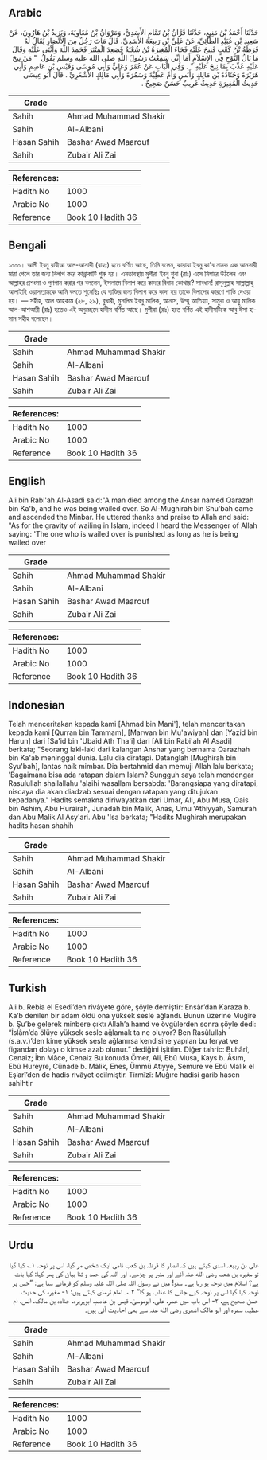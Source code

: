 ## Arabic


<div dir="rtl" lang="ar" style={{fontSize:'larger',backgroundColor:'#f8f9fa',padding:20}}>
حَدَّثَنَا أَحْمَدُ بْنُ مَنِيعٍ، حَدَّثَنَا قُرَّانُ بْنُ تَمَّامٍ الأَسَدِيُّ، وَمَرْوَانُ بْنُ مُعَاوِيَةَ، وَيَزِيدُ بْنُ هَارُونَ، عَنْ سَعِيدِ بْنِ عُبَيْدٍ الطَّائِيِّ، عَنْ عَلِيِّ بْنِ رَبِيعَةَ الأَسَدِيِّ، قَالَ مَاتَ رَجُلٌ مِنَ الأَنْصَارِ يُقَالُ لَهُ قَرَظَةُ بْنُ كَعْبٍ فَنِيحَ عَلَيْهِ فَجَاءَ الْمُغِيرَةُ بْنُ شُعْبَةُ فَصَعِدَ الْمِنْبَرَ فَحَمِدَ اللَّهَ وَأَثْنَى عَلَيْهِ وَقَالَ مَا بَالُ النَّوْحِ فِي الإِسْلاَمِ أَمَا إِنِّي سَمِعْتُ رَسُولَ اللَّهِ صلى الله عليه وسلم يَقُولُ ‏ "‏ مَنْ نِيحَ عَلَيْهِ عُذِّبَ بِمَا نِيحَ عَلَيْهِ ‏"‏ ‏.‏ وَفِي الْبَابِ عَنْ عُمَرَ وَعَلِيٍّ وَأَبِي مُوسَى وَقَيْسِ بْنِ عَاصِمٍ وَأَبِي هُرَيْرَةَ وَجُنَادَةَ بْنِ مَالِكٍ وَأَنَسٍ وَأُمِّ عَطِيَّةَ وَسَمُرَةَ وَأَبِي مَالِكٍ الأَشْعَرِيِّ ‏.‏ قَالَ أَبُو عِيسَى حَدِيثُ الْمُغِيرَةِ حَدِيثٌ غَرِيبٌ حَسَنٌ صَحِيحٌ ‏.‏
</div>
<div style={{backgroundColor:'#f8f9fa',padding:20, marginBottom: 10}}><table> <thead> <tr> <th>Grade</th> <th></th> </tr> </thead> <tbody> <tr><td>Sahih</td><td>Ahmad Muhammad Shakir</td></tr><tr><td>Sahih</td><td>Al-Albani</td></tr><tr><td>Hasan Sahih</td><td>Bashar Awad Maarouf</td></tr><tr><td>Sahih</td><td>Zubair Ali Zai</td></tr></tbody></table><table> <thead> <tr> <th>References:</th> <th></th> </tr> </thead> <tbody><tr><td>Hadith No</td><td>1000</td></tr><tr><td>Arabic No</td><td>1000</td></tr><tr><td>Reference</td><td>Book 10 Hadith 36</td></tr></tbody></table></div>

## Bengali


<div dir="ltr" lang="bn" style={{fontSize:'larger',backgroundColor:'#f8f9fa',padding:20}}>
১০০০। আলী ইবনু রাবীআ আল-আসাদী (রাহঃ) হতে বর্ণিত আছে, তিনি বলেন, কারাযা ইবনু কা'ব নামক এক আনসারী মারা গেলে তার জন্য বিলাপ করে কান্নাকাটি শুরু হয়। এমতাবস্থায় মুগীরা ইবনু শুবা (রাঃ) এসে মিম্বারে উঠলেন এবং আল্লাহর প্রশংসা ও গুণগান করার পর বললেন, ইসলামে বিলাপ করে কাদার বিধান কোথায়? সাবধান! রাসূলুল্লাহ সাল্লাল্লাহু আলাইহি ওয়াসাল্লামকে আমি বলতে শুনেছিঃ যে ব্যক্তির জন্য বিলাপ করে কাদা হয় তাকে বিলাপের কারণে শাস্তি দেওয়া হয়। — সহীহ, আল আহকাম (২৮, ২৯), বুখারী, মুসলিম ইবনু মালিক, আনাস, উম্মু আতিয়্যা, সামুরা ও আবু মালিক আল-আশআরী (রাঃ) হতেও এই অনুচ্ছেদে হাদীস বর্ণিত আছে। মুগীরা (রাঃ) হতে বর্ণিত এই হাদীসটিকে আবু ঈসা হাসান সহীহ বলেছেন।
</div>
<div style={{backgroundColor:'#f8f9fa',padding:20, marginBottom: 10}}><table> <thead> <tr> <th>Grade</th> <th></th> </tr> </thead> <tbody> <tr><td>Sahih</td><td>Ahmad Muhammad Shakir</td></tr><tr><td>Sahih</td><td>Al-Albani</td></tr><tr><td>Hasan Sahih</td><td>Bashar Awad Maarouf</td></tr><tr><td>Sahih</td><td>Zubair Ali Zai</td></tr></tbody></table><table> <thead> <tr> <th>References:</th> <th></th> </tr> </thead> <tbody><tr><td>Hadith No</td><td>1000</td></tr><tr><td>Arabic No</td><td>1000</td></tr><tr><td>Reference</td><td>Book 10 Hadith 36</td></tr></tbody></table></div>

## English


<div dir="ltr" lang="en" style={{fontSize:'larger',backgroundColor:'#f8f9fa',padding:20}}>
Ali bin Rabi'ah Al-Asadi said:"A man died among the Ansar named Qarazah bin Ka'b, and he was being wailed over. So Al-Mughirah bin Shu'bah came and ascended the Minbar. He uttered thanks and praise to Allah and said: "As for the gravity of wailing in Islam, indeed I heard the Messenger of Allah saying: 'The one who is wailed over is punished as long as he is being wailed over
</div>
<div style={{backgroundColor:'#f8f9fa',padding:20, marginBottom: 10}}><table> <thead> <tr> <th>Grade</th> <th></th> </tr> </thead> <tbody> <tr><td>Sahih</td><td>Ahmad Muhammad Shakir</td></tr><tr><td>Sahih</td><td>Al-Albani</td></tr><tr><td>Hasan Sahih</td><td>Bashar Awad Maarouf</td></tr><tr><td>Sahih</td><td>Zubair Ali Zai</td></tr></tbody></table><table> <thead> <tr> <th>References:</th> <th></th> </tr> </thead> <tbody><tr><td>Hadith No</td><td>1000</td></tr><tr><td>Arabic No</td><td>1000</td></tr><tr><td>Reference</td><td>Book 10 Hadith 36</td></tr></tbody></table></div>

## Indonesian


<div dir="ltr" lang="id" style={{fontSize:'larger',backgroundColor:'#f8f9fa',padding:20}}>
Telah menceritakan kepada kami [Ahmad bin Mani'], telah menceritakan kepada kami [Qurran bin Tammam], [Marwan bin Mu'awiyah] dan [Yazid bin Harun] dari [Sa'id bin 'Ubaid Ath Tha'i] dari [Ali bin Rabi'ah Al Asadi] berkata; "Seorang laki-laki dari kalangan Anshar yang bernama Qarazhah bin Ka'ab meninggal dunia. Lalu dia diratapi. Datanglah [Mughirah bin Syu'bah], lantas naik mimbar. Dia bertahmid dan memuji Allah lalu berkata; 'Bagaimana bisa ada ratapan dalam Islam? Sungguh saya telah mendengar Rasulullah shallallahu 'alaihi wasallam bersabda: 'Barangsiapa yang diratapi, niscaya dia akan diadzab sesuai dengan ratapan yang ditujukan kepadanya." Hadits semakna diriwayatkan dari Umar, Ali, Abu Musa, Qais bin Ashim, Abu Hurairah, Junadah bin Malik, Anas, Umu 'Athiyyah, Samurah dan Abu Malik Al Asy'ari. Abu 'Isa berkata; "Hadits Mughirah merupakan hadits hasan shahih
</div>
<div style={{backgroundColor:'#f8f9fa',padding:20, marginBottom: 10}}><table> <thead> <tr> <th>Grade</th> <th></th> </tr> </thead> <tbody> <tr><td>Sahih</td><td>Ahmad Muhammad Shakir</td></tr><tr><td>Sahih</td><td>Al-Albani</td></tr><tr><td>Hasan Sahih</td><td>Bashar Awad Maarouf</td></tr><tr><td>Sahih</td><td>Zubair Ali Zai</td></tr></tbody></table><table> <thead> <tr> <th>References:</th> <th></th> </tr> </thead> <tbody><tr><td>Hadith No</td><td>1000</td></tr><tr><td>Arabic No</td><td>1000</td></tr><tr><td>Reference</td><td>Book 10 Hadith 36</td></tr></tbody></table></div>

## Turkish


<div dir="ltr" lang="tr" style={{fontSize:'larger',backgroundColor:'#f8f9fa',padding:20}}>
Ali b. Rebia el Esedî’den rivâyete göre, şöyle demiştir: Ensâr’dan Karaza b. Ka’b denilen bir adam öldü ona yüksek sesle ağlandı. Bunun üzerine Muğîre b. Şu’be gelerek minbere çıktı Allah’a hamd ve övgülerden sonra şöyle dedi: “İslâm’da ölüye yüksek sesle ağlamak ta ne oluyor? Ben Rasûlullah (s.a.v.)’den kime yüksek sesle ağlanırsa kendisine yapılan bu feryat ve figandan dolayı o kimse azab olunur.” dediğini işittim. Diğer tahric: Buhârî, Cenaiz; İbn Mâce, Cenaiz Bu konuda Ömer, Ali, Ebû Musa, Kays b. Âsım, Ebû Hureyre, Cünade b. Mâlik, Enes, Ümmü Atıyye, Semure ve Ebû Malik el Eş’arî’den de hadis rivâyet edilmiştir. Tirmîzî: Muğıre hadisi garib hasen sahihtir
</div>
<div style={{backgroundColor:'#f8f9fa',padding:20, marginBottom: 10}}><table> <thead> <tr> <th>Grade</th> <th></th> </tr> </thead> <tbody> <tr><td>Sahih</td><td>Ahmad Muhammad Shakir</td></tr><tr><td>Sahih</td><td>Al-Albani</td></tr><tr><td>Hasan Sahih</td><td>Bashar Awad Maarouf</td></tr><tr><td>Sahih</td><td>Zubair Ali Zai</td></tr></tbody></table><table> <thead> <tr> <th>References:</th> <th></th> </tr> </thead> <tbody><tr><td>Hadith No</td><td>1000</td></tr><tr><td>Arabic No</td><td>1000</td></tr><tr><td>Reference</td><td>Book 10 Hadith 36</td></tr></tbody></table></div>

## Urdu


<div dir="rtl" lang="ur" style={{fontSize:'larger',backgroundColor:'#f8f9fa',padding:20}}>
علی بن ربیعہ اسدی کہتے ہیں کہ انصار کا قرظہ بن کعب نامی ایک شخص مر گیا، اس پر نوحہ ۱؎ کیا گیا تو مغیرہ بن شعبہ رضی الله عنہ آئے اور منبر پر چڑھے۔ اور اللہ کی حمد و ثنا بیان کی پھر کہا: کیا بات ہے؟ اسلام میں نوحہ ہو رہا ہے۔ سنو! میں نے رسول اللہ صلی اللہ علیہ وسلم کو فرماتے سنا ہے: ”جس پر نوحہ کیا گیا اس پر نوحہ کیے جانے کا عذاب ہو گا“ ۲؎۔ امام ترمذی کہتے ہیں: ۱- مغیرہ کی حدیث حسن صحیح ہے، ۲- اس باب میں عمر، علی، ابوموسیٰ، قیس بن عاصم، ابوہریرہ، جنادہ بن مالک، انس، ام عطیہ، سمرہ اور ابو مالک اشعری رضی الله عنہ سے بھی احادیث آئی ہیں۔
</div>
<div style={{backgroundColor:'#f8f9fa',padding:20, marginBottom: 10}}><table> <thead> <tr> <th>Grade</th> <th></th> </tr> </thead> <tbody> <tr><td>Sahih</td><td>Ahmad Muhammad Shakir</td></tr><tr><td>Sahih</td><td>Al-Albani</td></tr><tr><td>Hasan Sahih</td><td>Bashar Awad Maarouf</td></tr><tr><td>Sahih</td><td>Zubair Ali Zai</td></tr></tbody></table><table> <thead> <tr> <th>References:</th> <th></th> </tr> </thead> <tbody><tr><td>Hadith No</td><td>1000</td></tr><tr><td>Arabic No</td><td>1000</td></tr><tr><td>Reference</td><td>Book 10 Hadith 36</td></tr></tbody></table></div>